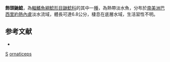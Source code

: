 {{Speciesbox
| taxon = Heptapterus ornaticeps
| binomial_authority = [[Ahl|Ahl]], 1936
| status = NE
| status_system = IUCN3.1
}}

'''飾頭鼬鯰'''，為[[輻鰭魚綱|輻鰭魚綱]][[鯰形目|鯰形目]][[鼬鯰科|鼬鯰科]]的其中一[[種|種]]，為熱帶淡水魚，分布於[[南美洲|南美洲]][[巴西|巴西]][[里約熱內盧|里約熱內盧]]淡水流域，體長可達6.8公分，棲息在底層水域，生活習性不明。

==参考文献==
*{{FishBase_species|genus=Heptapterus|species=ornaticeps |year=2015|month=6}}

{{Taxonbar}}
[[Category:1936年描述的鱼类|S]]
[[Category:鼬鯰屬|ornaticeps]]